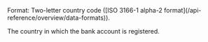 <ResponseField name="Country" type="string">     
Format: Two-letter country code ([ISO 3166-1 alpha-2 format](/api-reference/overview/data-formats)).

The country in which the bank account is registered.  
</ResponseField>